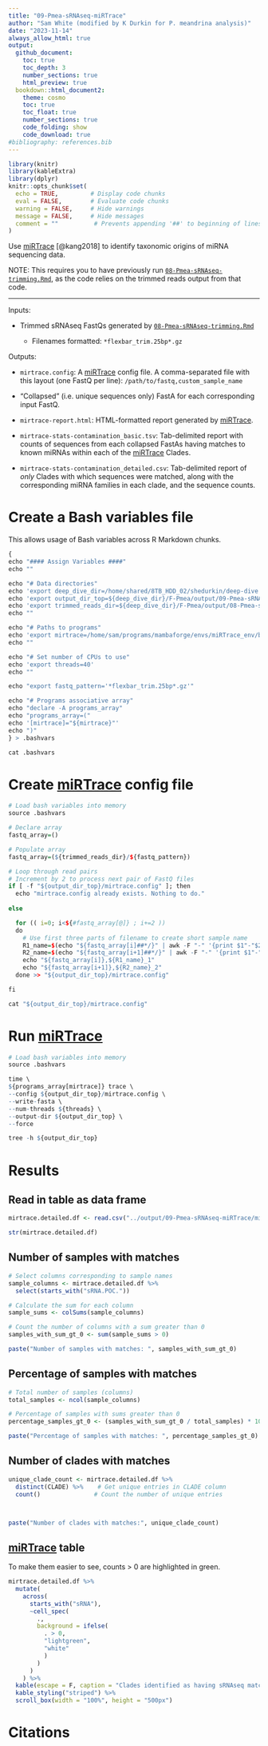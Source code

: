 ```yaml
---
title: "09-Pmea-sRNAseq-miRTrace"
author: "Sam White (modified by K Durkin for P. meandrina analysis)"
date: "2023-11-14"
always_allow_html: true
output: 
  github_document:
    toc: true
    toc_depth: 3
    number_sections: true
    html_preview: true  
  bookdown::html_document2:
    theme: cosmo
    toc: true
    toc_float: true
    number_sections: true
    code_folding: show
    code_download: true
#bibliography: references.bib
---
```


```r
library(knitr)
library(kableExtra)
library(dplyr)
knitr::opts_chunk$set(
  echo = TRUE,         # Display code chunks
  eval = FALSE,        # Evaluate code chunks
  warning = FALSE,     # Hide warnings
  message = FALSE,     # Hide messages
  comment = ""          # Prevents appending '##' to beginning of lines in code output
)

```

Use [miRTrace](https://github.com/friedlanderlab/mirtrace) [@kang2018] to identify taxonomic origins of miRNA sequencing data.

NOTE: This requires you to have previously run [`08-Pmea-sRNAseq-trimming.Rmd`](https://github.com/urol-e5/deep-dive/blob/main/F-Pmea/code/08-Pmea-sRNAseq-trimming.Rmd), as the code relies on the trimmed reads output from that code.

---


Inputs:

- Trimmed sRNAseq FastQs generated by [`08-Pmea-sRNAseq-trimming.Rmd`](https://github.com/urol-e5/deep-dive/blob/main/F-Pmea/code/08-Pmea-sRNAseq-trimming.Rmd)

  - Filenames formatted: `*flexbar_trim.25bp*.gz`
  
Outputs:

- `mirtrace.config`: A [miRTrace](https://github.com/friedlanderlab/mirtrace) config file. A comma-separated file with this layout (one FastQ per line): `/path/to/fastq,custom_sample_name`

- "Collapsed" (i.e. unique sequences only) FastA for each corresponding input FastQ.

- `mirtrace-report.html`: HTML-formatted report generated by [miRTrace](https://github.com/friedlanderlab/mirtrace).

- `mirtrace-stats-contamination_basic.tsv`: Tab-delimited report with counts of sequences from each collapsed FastAs having matches to known miRNAs within each of the [miRTrace](https://github.com/friedlanderlab/mirtrace) Clades.

- `mirtrace-stats-contamination_detailed.csv`: Tab-delimited report of _only_ Clades with which sequences were matched, along with the corresponding miRNA families in each clade, and the sequence counts.


# Create a Bash variables file

This allows usage of Bash variables across R Markdown chunks.

```r
{
echo "#### Assign Variables ####"
echo ""

echo "# Data directories"
echo 'export deep_dive_dir=/home/shared/8TB_HDD_02/shedurkin/deep-dive'
echo 'export output_dir_top=${deep_dive_dir}/F-Pmea/output/09-Pmea-sRNAseq-miRTrace'
echo 'export trimmed_reads_dir=${deep_dive_dir}/F-Pmea/output/08-Pmea-sRNAseq-trimming/trimmed-reads'
echo ""

echo "# Paths to programs"
echo 'export mirtrace=/home/sam/programs/mambaforge/envs/miRTrace_env/bin/mirtrace'
echo ""

echo "# Set number of CPUs to use"
echo 'export threads=40'
echo ""

echo "export fastq_pattern='*flexbar_trim.25bp*.gz'"

echo "# Programs associative array"
echo "declare -A programs_array"
echo "programs_array=("
echo '[mirtrace]="${mirtrace}"'
echo ")"
} > .bashvars

cat .bashvars
```

# Create [miRTrace](https://github.com/friedlanderlab/mirtrace) config file
```r
# Load bash variables into memory
source .bashvars

# Declare array
fastq_array=()

# Populate array
fastq_array=(${trimmed_reads_dir}/${fastq_pattern})

# Loop through read pairs
# Increment by 2 to process next pair of FastQ files
if [ -f "${output_dir_top}/mirtrace.config" ]; then
  echo "mirtrace.config already exists. Nothing to do."
  
else

  for (( i=0; i<${#fastq_array[@]} ; i+=2 ))
  do
    # Use first three parts of filename to create short sample name
    R1_name=$(echo "${fastq_array[i]##*/}" | awk -F "-" '{print $1"-"$2"-"$3}')
    R2_name=$(echo "${fastq_array[i+1]##*/}" | awk -F "-" '{print $1"-"$2"-"$3}')
    echo "${fastq_array[i]},${R1_name}_1"
    echo "${fastq_array[i+1]},${R2_name}_2"
  done >> "${output_dir_top}/mirtrace.config"

fi

cat "${output_dir_top}/mirtrace.config"
```

# Run [miRTrace](https://github.com/friedlanderlab/mirtrace)
```r
# Load bash variables into memory
source .bashvars

time \
${programs_array[mirtrace]} trace \
--config ${output_dir_top}/mirtrace.config \
--write-fasta \
--num-threads ${threads} \
--output-dir ${output_dir_top} \
--force

tree -h ${output_dir_top}
```


# Results

## Read in table as data frame
```r
mirtrace.detailed.df <- read.csv("../output/09-Pmea-sRNAseq-miRTrace/mirtrace-stats-contamination_detailed.tsv", sep = "\t", header = TRUE)

str(mirtrace.detailed.df)
```


## Number of samples with matches
```r
# Select columns corresponding to sample names
sample_columns <- mirtrace.detailed.df %>%
  select(starts_with("sRNA.POC."))

# Calculate the sum for each column
sample_sums <- colSums(sample_columns)

# Count the number of columns with a sum greater than 0
samples_with_sum_gt_0 <- sum(sample_sums > 0)

paste("Number of samples with matches: ", samples_with_sum_gt_0)
```
## Percentage of samples with matches
```r
# Total number of samples (columns)
total_samples <- ncol(sample_columns)

# Percentage of samples with sums greater than 0
percentage_samples_gt_0 <- (samples_with_sum_gt_0 / total_samples) * 100

paste("Percentage of samples with matches: ", percentage_samples_gt_0)
```


## Number of clades with matches
```r

unique_clade_count <- mirtrace.detailed.df %>%
  distinct(CLADE) %>%    # Get unique entries in CLADE column
  count()               # Count the number of unique entries



paste("Number of clades with matches:", unique_clade_count)


```


## [miRTrace](https://github.com/friedlanderlab/mirtrace) table

To make them easier to see, counts > 0 are highlighted in green.
```r

mirtrace.detailed.df %>%
  mutate(
    across(
      starts_with("sRNA"),
      ~cell_spec(
        .,
        background = ifelse(
          . > 0,
          "lightgreen",
          "white"
          )
        )
      )
    ) %>%
  kable(escape = F, caption = "Clades identified as having sRNAseq matches.") %>%
  kable_styling("striped") %>% 
  scroll_box(width = "100%", height = "500px")
```

# Citations


